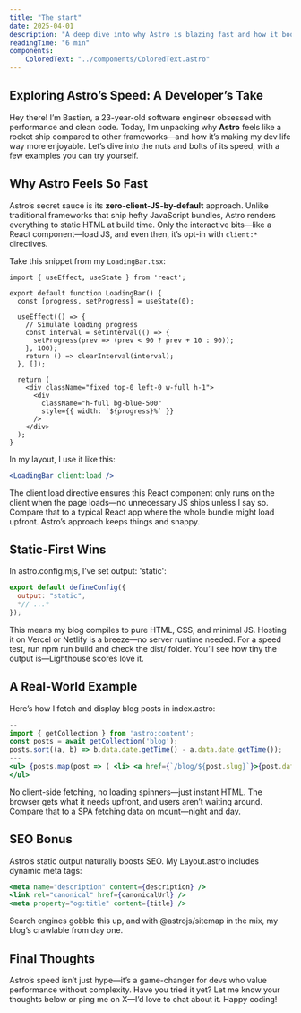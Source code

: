 ```yaml
---
title: "The start"
date: 2025-04-01
description: "A deep dive into why Astro is blazing fast and how it boosts developer productivity."
readingTime: "6 min"
components:
    ColoredText: "../components/ColoredText.astro"
---
```


## 

## Exploring Astro’s Speed: A Developer’s Take

Hey there! I’m Bastien, a 23-year-old software engineer obsessed with performance and clean code. Today, I’m unpacking why **Astro** feels like a rocket ship compared to other frameworks—and how it’s making my dev life way more enjoyable. Let’s dive into the nuts and bolts of its speed, with a few examples you can try yourself.

## Why Astro Feels So Fast

Astro’s secret sauce is its **zero-client-JS-by-default** approach. Unlike traditional frameworks that ship hefty JavaScript bundles, Astro renders everything to static HTML at build time. Only the interactive bits—like a React component—load JS, and even then, it’s opt-in with `client:*` directives.

Take this snippet from my `LoadingBar.tsx`:

```tsx
import { useEffect, useState } from 'react';

export default function LoadingBar() {
  const [progress, setProgress] = useState(0);

  useEffect(() => {
    // Simulate loading progress
    const interval = setInterval(() => {
      setProgress(prev => (prev < 90 ? prev + 10 : 90));
    }, 100);
    return () => clearInterval(interval);
  }, []);

  return (
    <div className="fixed top-0 left-0 w-full h-1">
      <div
        className="h-full bg-blue-500"
        style={{ width: `${progress}%` }}
      />
    </div>
  );
}
```

In my layout, I use it like this:

```jsx
<LoadingBar client:load />
```

The client:load directive ensures this React component only runs on the client when the page loads—no unnecessary JS ships unless I say so. Compare that to a typical React app where the whole bundle might load upfront. Astro’s approach keeps things <ColoredText text="lean" color="green" /> and snappy.

## Static-First Wins

In astro.config.mjs, I’ve set output: 'static':

```jsx
export default defineConfig({
  output: "static",
  *// ...*
});
```

This means my blog compiles to pure HTML, CSS, and minimal JS. Hosting it on Vercel or Netlify is a breeze—no server runtime needed. For a speed test, run npm run build and check the dist/ folder. You’ll see how tiny the output is—Lighthouse scores love it.

## A Real-World Example

Here’s how I fetch and display blog posts in index.astro:

```jsx
--
import { getCollection } from 'astro:content';
const posts = await getCollection('blog');
posts.sort((a, b) => b.data.date.getTime() - a.data.date.getTime());
---
<ul> {posts.map(post => ( <li> <a href={`/blog/${post.slug}`}>{post.data.title}</a> </li> ))}
</ul>
```

No client-side fetching, no loading spinners—just instant HTML. The browser gets what it needs upfront, and users aren’t waiting around. Compare that to a SPA fetching data on mount—night and day.

## SEO Bonus

Astro’s static output naturally boosts SEO. My Layout.astro includes dynamic meta tags:

```jsx
<meta name="description" content={description} />
<link rel="canonical" href={canonicalUrl} />
<meta property="og:title" content={title} />
```

Search engines gobble this up, and with @astrojs/sitemap in the mix, my blog’s crawlable from day one.

## Final Thoughts

Astro’s speed isn’t just hype—it’s a game-changer for devs who value performance without complexity. Have you tried it yet? Let me know your thoughts below or ping me on X—I’d love to chat about it. Happy coding!